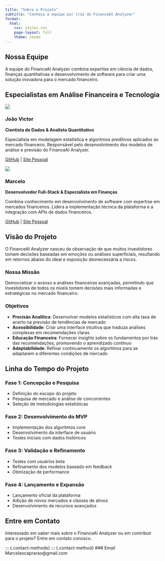 ```yaml
---
title: "Sobre o Projeto"
subtitle: "Conheça a equipe por trás do FinanceAI Analyzer"
format:
  html:
    css: styles.css
    page-layout: full
    theme: cosmo
---
```


::: {.about-header}
# Nossa Equipe

A equipe do FinanceAI Analyzer combina expertise em ciência de dados, finanças quantitativas e desenvolvimento de software para criar uma solução inovadora para o mercado financeiro.
:::

::: {.team-section}
## Especialistas em Análise Financeira e Tecnologia

::: {.team-grid}
::: {.team-member}
![](https://github.com/Veiga-a.png){.profile-img}

### João Victor
**Cientista de Dados & Analista Quantitativo**

Especialista em modelagem estatística e algoritmos preditivos aplicados ao mercado financeiro. Responsável pelo desenvolvimento dos modelos de análise e previsão do FinanceAI Analyzer.

[GitHub](https://github.com/Veiga-a){target="_blank"} | [Site Pessoal](https://veiga-a.github.io/site/){target="_blank"}
:::

::: {.team-member}
![](https://github.com/Marcelo816.png){.profile-img}

### Marcelo
**Desenvolvedor Full-Stack & Especialista em Finanças**

Combina conhecimento em desenvolvimento de software com expertise em mercados financeiros. Lidera a implementação técnica da plataforma e a integração com APIs de dados financeiros.

[GitHub](https://github.com/Marcelo816){target="_blank"} | [Site Pessoal](https://marcelo816.github.io/portifolio/){target="_blank"}
:::
:::
:::

::: {.section-container}
## Visão do Projeto

O FinanceAI Analyzer nasceu da observação de que muitos investidores tomam decisões baseadas em emoções ou análises superficiais, resultando em retornos abaixo do ideal e exposição desnecessária a riscos.

### Nossa Missão

Democratizar o acesso a análises financeiras avançadas, permitindo que investidores de todos os níveis tomem decisões mais informadas e estratégicas no mercado financeiro.

### Objetivos

- **Precisão Analítica**: Desenvolver modelos estatísticos com alta taxa de acerto na previsão de tendências de mercado
- **Acessibilidade**: Criar uma interface intuitiva que traduza análises complexas em recomendações claras
- **Educação Financeira**: Fornecer insights sobre os fundamentos por trás das recomendações, promovendo o aprendizado contínuo
- **Adaptabilidade**: Refinar continuamente os algoritmos para se adaptarem a diferentes condições de mercado
:::

::: {.timeline-section}
## Linha do Tempo do Projeto

::: {.timeline}
::: {.timeline-item}
### Fase 1: Concepção e Pesquisa
- Definição do escopo do projeto
- Pesquisa de mercado e análise de concorrentes
- Seleção de metodologias estatísticas
:::

::: {.timeline-item .active}
### Fase 2: Desenvolvimento do MVP
- Implementação dos algoritmos core
- Desenvolvimento da interface de usuário
- Testes iniciais com dados históricos
:::

::: {.timeline-item}
### Fase 3: Validação e Refinamento
- Testes com usuários beta
- Refinamento dos modelos baseado em feedback
- Otimização de performance
:::

::: {.timeline-item}
### Fase 4: Lançamento e Expansão
- Lançamento oficial da plataforma
- Adição de novos mercados e classes de ativos
- Desenvolvimento de recursos avançados
:::
:::
:::

::: {.contact-section}
## Entre em Contato

Interessado em saber mais sobre o FinanceAI Analyzer ou em contribuir para o projeto? Entre em contato conosco.

::: {.contact-methods}
::: {.contact-method}
### Email
Marcelaocaprarao@gmail.com
:::


